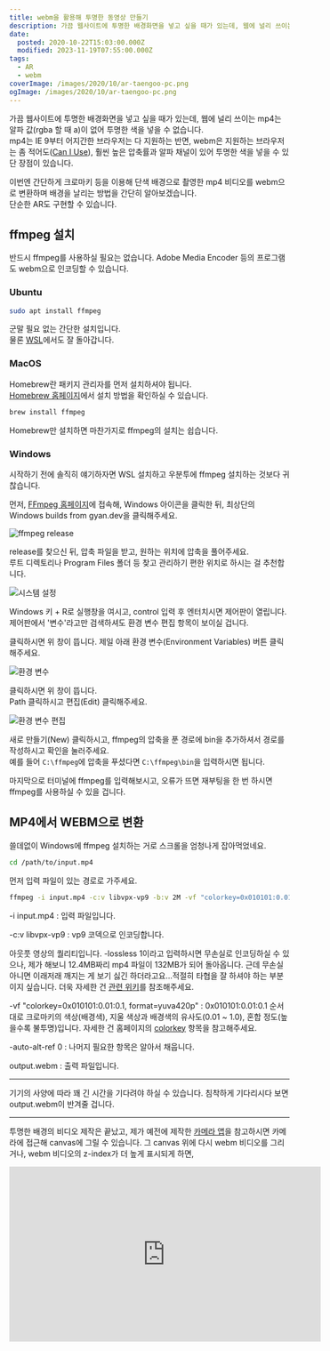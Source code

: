 ```yaml
---
title: webm을 활용해 투명한 동영상 만들기
description: 가끔 웹사이트에 투명한 배경화면을 넣고 싶을 때가 있는데, 웹에 널리 쓰이는 mp4는 알파 값(rgba 할 때 a)이 없어 투명한 색을 넣을 수 없습니다.mp4는 IE 9부터 어지간한 브라우저는 다 지원하는 반면, webm은 지원하는 브라우저는 좀 적어도(Can I Use), 훨씬 높은 압축률과 알파 채널이 있어 투명한 색을 넣을 수 있단 장점이 있습니다. 이번엔 간단하게 크로마키 등을 이용해
date:
  posted: 2020-10-22T15:03:00.000Z
  modified: 2023-11-19T07:55:00.000Z
tags:
  - AR
  - webm
coverImage: /images/2020/10/ar-taengoo-pc.png
ogImage: /images/2020/10/ar-taengoo-pc.png
---
```


가끔 웹사이트에 투명한 배경화면을 넣고 싶을 때가 있는데, 웹에 널리 쓰이는 mp4는 알파 값(rgba 할 때 a)이 없어 투명한 색을 넣을 수 없습니다.  
mp4는 IE 9부터 어지간한 브라우저는 다 지원하는 반면, webm은 지원하는 브라우저는 좀 적어도([Can I Use](https://caniuse.com/webm)), 훨씬 높은 압축률과 알파 채널이 있어 투명한 색을 넣을 수 있단 장점이 있습니다.

이번엔 간단하게 크로마키 등을 이용해 단색 배경으로 촬영한 mp4 비디오를 webm으로 변환하며 배경을 날리는 방법을 간단히 알아보겠습니다.  
단순한 AR도 구현할 수 있습니다.

## ffmpeg 설치

반드시 ffmpeg를 사용하실 필요는 없습니다. Adobe Media Encoder 등의 프로그램도 webm으로 인코딩할 수 있습니다.

### Ubuntu

```bash
sudo apt install ffmpeg
```

군말 필요 없는 간단한 설치입니다.  
물론 [WSL](/dev/%ec%9c%88%eb%8f%84%ec%9a%b0%ec%97%90-%ec%9a%b0%eb%b6%84%ed%88%ac-%ec%84%a4%ec%b9%98%ed%95%98%ea%b8%b0)에서도 잘 돌아갑니다.

### MacOS

Homebrew란 패키지 관리자를 먼저 설치하셔야 됩니다.  
[Homebrew 홈페이지](https://brew.sh/)에서 설치 방법을 확인하실 수 있습니다.

```bash
brew install ffmpeg
```

Homebrew만 설치하면 마찬가지로 ffmpeg의 설치는 쉽습니다.

### Windows

시작하기 전에 솔직히 얘기하자면 WSL 설치하고 우분투에 ffmpeg 설치하는 것보다 귀찮습니다.

먼저, [FFmpeg 홈페이지](https://www.ffmpeg.org/download.html)에 접속해, Windows 아이콘을 클릭한 뒤, 최상단의 Windows builds from gyan.dev을 클릭해주세요.

![ffmpeg release](/images/2020/10/ffmpeg-release.png)

release를 찾으신 뒤, 압축 파일을 받고, 원하는 위치에 압축을 풀어주세요.  
루트 디렉토리나 Program Files 폴더 등 찾고 관리하기 편한 위치로 하시는 걸 추천합니다.

![시스템 설정](/images/2020/10/시스템-설정.png)

Windows 키 + R로 실행창을 여시고, control 입력 후 엔터치시면 제어판이 열립니다. 제어판에서 '변수'라고만 검색하셔도 환경 변수 편집 항목이 보이실 겁니다.

클릭하시면 위 창이 뜹니다. 제일 아래 환경 변수(Environment Variables) 버튼 클릭해주세요.

![환경 변수](/images/2020/10/환경_변수.png)

클릭하시면 위 창이 뜹니다.  
Path 클릭하시고 편집(Edit) 클릭해주세요.

![환경 변수 편집](/images/2020/10/환경-변수-편집.png)

새로 만들기(New) 클릭하시고, ffmpeg의 압축을 푼 경로에 bin을 추가하셔서 경로를 작성하시고 확인을 눌러주세요.  
예를 들어 `C:\ffmpeg`에 압축을 푸셨다면 `C:\ffmpeg\bin`을 입력하시면 됩니다.

마지막으로 터미널에 ffmpeg를 입력해보시고, 오류가 뜨면 재부팅을 한 번 하시면 ffmpeg를 사용하실 수 있을 겁니다.

## MP4에서 WEBM으로 변환

쓸데없이 Windows에 ffmpeg 설치하는 거로 스크롤을 엄청나게 잡아먹었네요.

```bash
cd /path/to/input.mp4
```

먼저 입력 파일이 있는 경로로 가주세요.

```bash
ffmpeg -i input.mp4 -c:v libvpx-vp9 -b:v 2M -vf "colorkey=0x010101:0.01:0.1,format=yuva420p" -auto-alt-ref 0 output.webm
```

\-i input.mp4 : 입력 파일입니다.

\-c:v libvpx-vp9 : vp9 코덱으로 인코딩합니다.

아웃풋 영상의 퀄리티입니다. -lossless 1이라고 입력하시면 무손실로 인코딩하실 수 있으나, 제가 해보니 12.4MB짜리 mp4 파일이 132MB가 되어 돌아옵니다. 근데 무손실 아니면 이래저래 깨지는 게 보기 싫긴 하더라고요…적절히 타협을 잘 하셔야 하는 부분이지 싶습니다. 더욱 자세한 건 [관련 위키](https://trac.ffmpeg.org/wiki/Encode/VP9)를 참조해주세요.

\-vf "colorkey=0x010101:0.01:0.1, format=yuva420p" : 0x010101:0.01:0.1 순서대로 크로마키의 색상(배경색), 지울 색상과 배경색의 유사도(0.01 \~ 1.0), 혼합 정도(높을수록 불투명)입니다. 자세한 건 홈페이지의 [colorkey](https://ffmpeg.org/ffmpeg-filters.html#colorkey) 항목을 참고해주세요.

\-auto-alt-ref 0 : 나머지 필요한 항목은 알아서 채웁니다.

output.webm : 출력 파일입니다.

---

기기의 사양에 따라 꽤 긴 시간을 기다려야 하실 수 있습니다. 침착하게 기다리시다 보면 output.webm이 반겨줄 겁니다.

---

투명한 배경의 비디오 제작은 끝났고, 제가 예전에 제작한 [카메라 앱](/work/web-application/twice-%ec%9b%b9-%ec%b9%b4%eb%a9%94%eb%9d%bc)을 참고하시면 카메라에 접근해 canvas에 그릴 수 있습니다. 그 canvas 위에 다시 webm 비디오를 그리거나, webm 비디오의 z-index가 더 높게 표시되게 하면,

<iframe loading="lazy" width="560" height="315" src="https://www.youtube.com/embed/B-vTlA0SzlE" frameborder="0" allow="accelerometer; autoplay; clipboard-write; encrypted-media; gyroscope; picture-in-picture" allowfullscreen="" />

이런 간단한 AR도 구현할 수 있습니다. ([원본 비타500 비디오](https://www.youtube.com/watch?v=umLGB8Ot9Gw))

저도 배경 투명인 webm 만드는 게 어려웠지, AR 구현은 크게 어렵지 않았기에 그냥 코드는 건너뛰겠습니다. 카메라 앱에서 카메라 canvas에 옮기는 것만 복사해다 webm 비디오만 얹으셔도 쉽게 됩니다.

![AR 탱구](/images/2020/10/ar-taengoo.jpg)

웹캠 화질도 별로고, 카메라도 위 방식으로 하면 화질을 100% 뽑아내질 못해서 그냥 사진 찍어다 위에 webm 얹어서 비디오를 촬영했는데, 휴대폰으로 그냥 보면 이런 느낌입니다.

---

본문과 크게 관련 없지만, 만들면서 크로마키의 배경이 초록이나 파랑인 이유를 절실히 깨달았습니다.  
상술한 유사도를 0.1로 올리니, 외곽선은 없지만, 티랑 머리카락이 많이 날아가고, 0.01로 줄이니 티랑 머리카락은 많이 안 날아가지만, 외곽선이 생겨버리네요.  
다 좋은데 하필 배경을 #010101로 바꿔서 올리는 바람에…